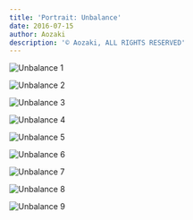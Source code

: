 ```yaml
---
title: 'Portrait: Unbalance'
date: 2016-07-15
author: Aozaki
description: '© Aozaki, ALL RIGHTS RESERVED'
---
```



![Unbalance 1](#portfolio/20160715_unbalance/0001.jpg)

![Unbalance 2](#portfolio/20160715_unbalance/0002.jpg)

![Unbalance 3](#portfolio/20160715_unbalance/0003.jpg)

![Unbalance 4](#portfolio/20160715_unbalance/0004.jpg)

![Unbalance 5](#portfolio/20160715_unbalance/0005.jpg)

![Unbalance 6](#portfolio/20160715_unbalance/0006.jpg)

![Unbalance 7](#portfolio/20160715_unbalance/0007.jpg)

![Unbalance 8](#portfolio/20160715_unbalance/0008.jpg)

![Unbalance 9](#portfolio/20160715_unbalance/0009.jpg)

<Navi Date="2016" Name="unbalance" />

